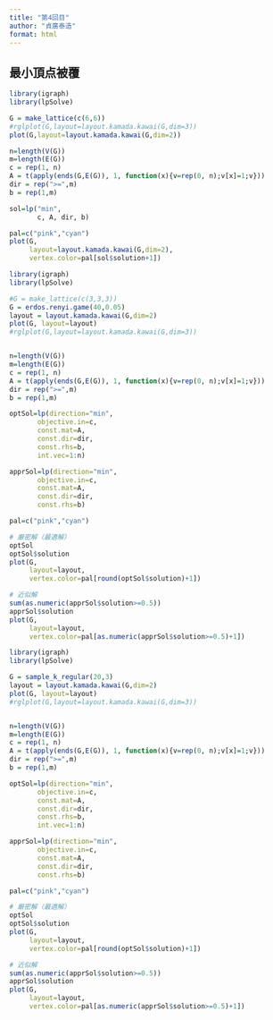 ```yaml
---
title: "第4回目"
author: "貞廣泰造"
format: html
---
```


## 最小頂点被覆



```r
library(igraph)
library(lpSolve)

G = make_lattice(c(6,6))
#rglplot(G,layout=layout.kamada.kawai(G,dim=3))
plot(G,layout=layout.kamada.kawai(G,dim=2))

n=length(V(G))
m=length(E(G))
c = rep(1, n)
A = t(apply(ends(G,E(G)), 1, function(x){v=rep(0, n);v[x]=1;v}))
dir = rep(">=",m)
b = rep(1,m)

sol=lp("min",
       c, A, dir, b)

pal=c("pink","cyan")
plot(G,
     layout=layout.kamada.kawai(G,dim=2),
     vertex.color=pal[sol$solution+1])

```

```r
library(igraph)
library(lpSolve)

#G = make_lattice(c(3,3,3))
G = erdos.renyi.game(40,0.05)
layout = layout.kamada.kawai(G,dim=2)
plot(G, layout=layout)
#rglplot(G,layout=layout.kamada.kawai(G,dim=3))


n=length(V(G))
m=length(E(G))
c = rep(1, n)
A = t(apply(ends(G,E(G)), 1, function(x){v=rep(0, n);v[x]=1;v}))
dir = rep(">=",m)
b = rep(1,m)

optSol=lp(direction="min",
       objective.in=c,
       const.mat=A,
       const.dir=dir,
       const.rhs=b,
       int.vec=1:n)

apprSol=lp(direction="min",
       objective.in=c,
       const.mat=A,
       const.dir=dir,
       const.rhs=b)

pal=c("pink","cyan")

# 厳密解（最適解）
optSol
optSol$solution
plot(G,
     layout=layout,
     vertex.color=pal[round(optSol$solution)+1])

# 近似解
sum(as.numeric(apprSol$solution>=0.5))
apprSol$solution
plot(G,
     layout=layout,
     vertex.color=pal[as.numeric(apprSol$solution>=0.5)+1])

```

```r
library(igraph)
library(lpSolve)

G = sample_k_regular(20,3)
layout = layout.kamada.kawai(G,dim=2)
plot(G, layout=layout)
#rglplot(G,layout=layout.kamada.kawai(G,dim=3))


n=length(V(G))
m=length(E(G))
c = rep(1, n)
A = t(apply(ends(G,E(G)), 1, function(x){v=rep(0, n);v[x]=1;v}))
dir = rep(">=",m)
b = rep(1,m)

optSol=lp(direction="min",
       objective.in=c,
       const.mat=A,
       const.dir=dir,
       const.rhs=b,
       int.vec=1:n)

apprSol=lp(direction="min",
       objective.in=c,
       const.mat=A,
       const.dir=dir,
       const.rhs=b)

pal=c("pink","cyan")

# 厳密解（最適解）
optSol
optSol$solution
plot(G,
     layout=layout,
     vertex.color=pal[round(optSol$solution)+1])

# 近似解
sum(as.numeric(apprSol$solution>=0.5))
apprSol$solution
plot(G,
     layout=layout,
     vertex.color=pal[as.numeric(apprSol$solution>=0.5)+1])

```

